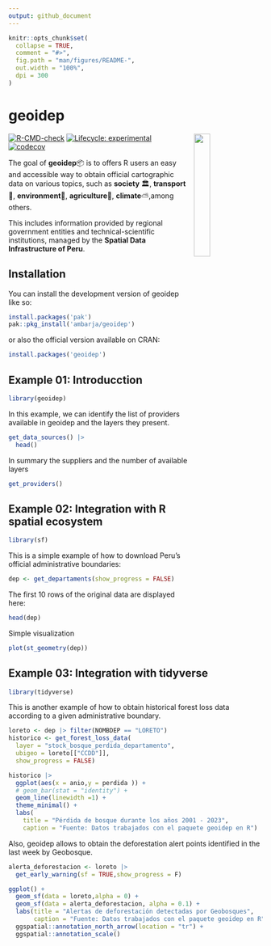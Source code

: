 ```yaml
---
output: github_document
---
```


<!-- README.md is generated from README.Rmd. Please edit that file -->

```r
knitr::opts_chunk$set(
  collapse = TRUE,
  comment = "#>",
  fig.path = "man/figures/README-",
  out.width = "100%",
  dpi = 300
)
```

# geoidep

<img src="man/figures/geoidep.svg" align="right" hspace="10" vspace="0" width="25%">

<!-- badges: start -->
[![R-CMD-check](https://github.com/ambarja/geoidep/actions/workflows/R-CMD-check.yaml/badge.svg)](https://github.com/ambarja/geoidep/actions/workflows/R-CMD-check.yaml)
[![Lifecycle: experimental](https://img.shields.io/badge/lifecycle-experimental-orange.svg)](https://lifecycle.r-lib.org/articles/stages.html#experimental)
[![codecov](https://codecov.io/github/ambarja/geoidep/graph/badge.svg?token=0HVS30MQ21)](https://codecov.io/github/ambarja/geoidep)
<!-- badges: end -->

The goal of **geoidep**📦 is to offers R users an easy and accessible way to obtain official cartographic data on various topics, such as **society** 🏛️, **transport**🚗, **environment**🌱, **agriculture**🌾, **climate**⛅️,among others.

This includes information provided by regional government entities and technical-scientific institutions, managed by the **Spatial Data Infrastructure of Peru**.

## Installation

You can install the development version of geoidep like so:

```r
install.packages('pak')
pak::pkg_install('ambarja/geoidep')
```

or also the official version available on CRAN:

```r
install.packages('geoidep')
```


## Example 01: Introducction

```r
library(geoidep)
```

In this example, we can identify the list of providers available in geoidep and the layers they present.

```r
get_data_sources() |> 
  head()
```
In summary the suppliers and the number of available layers

```r
get_providers() 
```

## Example 02: Integration with R spatial ecosystem

```r
library(sf)
```
This is a simple example of how to download Peru's official administrative boundaries:

```r
dep <- get_departaments(show_progress = FALSE)
```

The first 10 rows of the original data are displayed here:
```r
head(dep)
```

Simple visualization 
```r
plot(st_geometry(dep))
```

## Example 03: Integration with tidyverse

```r
library(tidyverse)
```
This is another example of how to obtain historical forest loss data according to a given administrative boundary.

```r
loreto <- dep |> filter(NOMBDEP == "LORETO")
historico <- get_forest_loss_data(
  layer = "stock_bosque_perdida_departamento",
  ubigeo = loreto[["CCDD"]],
  show_progress = FALSE)
```


```r
historico |> 
  ggplot(aes(x = anio,y = perdida )) + 
  # geom_bar(stat = "identity") + 
  geom_line(linewidth =1) + 
  theme_minimal() + 
  labs(
    title = "Pérdida de bosque durante los años 2001 - 2023",
    caption = "Fuente: Datos trabajados con el paquete geoidep en R")
```


Also, geoidep allows to obtain the deforestation alert points identified in the last week by Geobosque.

```r
alerta_deforestacion <- loreto |> 
  get_early_warning(sf = TRUE,show_progress = F)
```

```r
ggplot() + 
  geom_sf(data = loreto,alpha = 0) + 
  geom_sf(data = alerta_deforestacion, alpha = 0.1) +
  labs(title = "Alertas de deforestación detectadas por Geobosques",
       caption = "Fuente: Datos trabajados con el paquete geoidep en R") + 
  ggspatial::annotation_north_arrow(location = "tr") + 
  ggspatial::annotation_scale()
```
